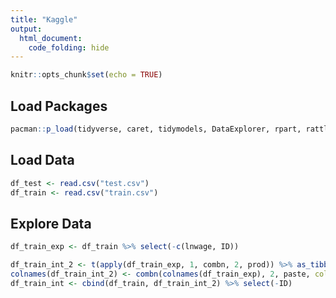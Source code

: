 ```yaml
---
title: "Kaggle"
output: 
  html_document:
    code_folding: hide
---
```


```r
knitr::opts_chunk$set(echo = TRUE)
```

## Load Packages
```r
pacman::p_load(tidyverse, caret, tidymodels, DataExplorer, rpart, rattle)
```

## Load Data
```r
df_test <- read.csv("test.csv")
df_train <- read.csv("train.csv")
```

## Explore Data
```r
df_train_exp <- df_train %>% select(-c(lnwage, ID))

df_train_int_2 <- t(apply(df_train_exp, 1, combn, 2, prod)) %>% as_tibble()
colnames(df_train_int_2) <- combn(colnames(df_train_exp), 2, paste, collapse="_x_")
df_train_int <- cbind(df_train, df_train_int_2) %>% select(-ID)

```

